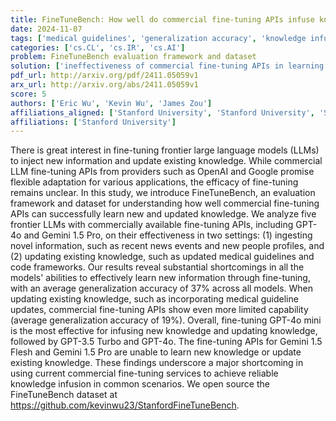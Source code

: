 ```yaml
---
title: FineTuneBench: How well do commercial fine-tuning APIs infuse knowledge   into LLMs?
date: 2024-11-07
tags: ['medical guidelines', 'generalization accuracy', 'knowledge infusion', 'fine-tuning', 'evaluation framework', 'commercial APIs', 'large language models', 'GPT-4o', 'Gemini 1.5 Pro', 'LLMs']
categories: ['cs.CL', 'cs.IR', 'cs.AI']
problem: FineTuneBench evaluation framework and dataset
solution: ['ineffectiveness of commercial fine-tuning APIs in learning new and updated knowledge']
pdf_url: http://arxiv.org/pdf/2411.05059v1
arx_url: http://arxiv.org/abs/2411.05059v1
score: 5
authors: ['Eric Wu', 'Kevin Wu', 'James Zou']
affiliations_aligned: ['Stanford University', 'Stanford University', 'Stanford University']
affiliations: ['Stanford University']
---
```



There is great interest in fine-tuning frontier large language models (LLMs) to inject new information and update existing knowledge. While commercial LLM fine-tuning APIs from providers such as OpenAI and Google promise flexible adaptation for various applications, the efficacy of fine-tuning remains unclear. In this study, we introduce FineTuneBench, an evaluation framework and dataset for understanding how well commercial fine-tuning APIs can successfully learn new and updated knowledge. We analyze five frontier LLMs with commercially available fine-tuning APIs, including GPT-4o and Gemini 1.5 Pro, on their effectiveness in two settings: (1) ingesting novel information, such as recent news events and new people profiles, and (2) updating existing knowledge, such as updated medical guidelines and code frameworks. Our results reveal substantial shortcomings in all the models' abilities to effectively learn new information through fine-tuning, with an average generalization accuracy of 37% across all models. When updating existing knowledge, such as incorporating medical guideline updates, commercial fine-tuning APIs show even more limited capability (average generalization accuracy of 19%). Overall, fine-tuning GPT-4o mini is the most effective for infusing new knowledge and updating knowledge, followed by GPT-3.5 Turbo and GPT-4o. The fine-tuning APIs for Gemini 1.5 Flesh and Gemini 1.5 Pro are unable to learn new knowledge or update existing knowledge. These findings underscore a major shortcoming in using current commercial fine-tuning services to achieve reliable knowledge infusion in common scenarios. We open source the FineTuneBench dataset at https://github.com/kevinwu23/StanfordFineTuneBench.